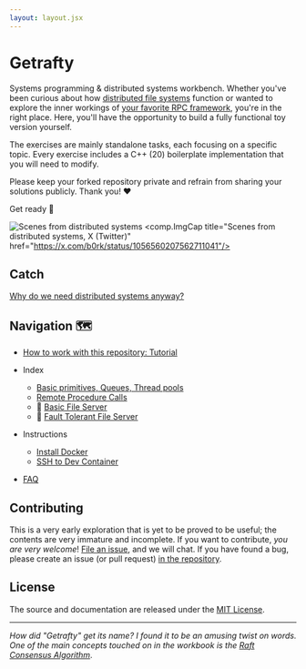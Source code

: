 ```yaml
---
layout: layout.jsx
---
```


# Getrafty

Systems programming & distributed systems workbench.
Whether you've been curious about how [distributed file systems](https://static.googleusercontent.com/media/research.google.com/en//archive/gfs-sosp2003.pdf) function or wanted to explore the inner workings of [your favorite RPC framework](https://en.wikipedia.org/wiki/Apache_Thrift), you're in the right place. 
Here, you'll have the opportunity to build a fully functional toy version yourself.

The exercises are mainly standalone tasks, each focusing on a specific topic. Every exercise includes a C++ (20) boilerplate implementation that you will need to modify.

Please keep your forked repository private and refrain from sharing your solutions publicly. Thank you! ❤️

Get ready 🍿

![Scenes from distributed systems](/static/img/scenes-from-distributed-systems.webp)
<comp.ImgCap
    title="Scenes from distributed systems, X (Twitter)"
    href="https://x.com/b0rk/status/1056560207562711041"/>


## Catch

[Why do we need distributed systems anyway?](https://brooker.co.za/blog/2020/01/02/why-distributed.html)

## Navigation 🗺️

- [How to work with this repository: Tutorial](tutorial)
- Index
  - [Basic primitives, Queues, Thread pools](thread-pool)
  - [Remote Procedure Calls](rpc-io)
  - 🚧 [Basic File Server](basic-file-server)
  - 🚧 [Fault Tolerant File Server](#)

- Instructions
  - [Install Docker](etc/docker)
  - [SSH to Dev Container](etc/ssh)

- [FAQ](etc/faq)

## Contributing

This is a very early exploration that is yet to be proved to be useful; the contents are very immature and incomplete.  If you want to contribute, *you are very welcome*! [File an issue](https://github.com/getrafty-org/getrafty/issues/new), and we will chat.
If you have found a bug, please create an issue (or pull request) [in the repository](https://github.com/getrafty-org/getrafty).


## License

The source and documentation are released under the [MIT License](https://github.com/getrafty-org/getrafty/blob/main/LICENSE).

---
*How did "Getrafty" get its name? I found it to be an amusing twist on words. One of the main concepts touched on in the workbook is the [Raft Consensus Algorithm](https://raft.github.io/)*.

